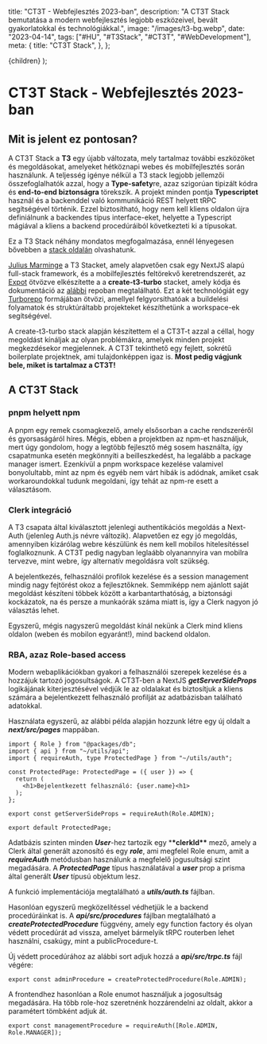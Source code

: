 
  title: "CT3T - Webfejlesztés 2023-ban",
  description:
    "A CT3T Stack bemutatása a modern webfejlesztés legjobb eszközeivel, bevált gyakorlatokkal és technológiákkal.",
  image: "/images/t3-bg.webp",
  date: "2023-04-14",
  tags: ["#HU", "#T3Stack", "#CT3T", "#WebDevelopment"],
  meta: {
    title: "CT3T Stack",
  },
};

  <BlogPost meta={options.meta}>{children}</BlogPost>
);

# CT3T Stack - Webfejlesztés 2023-ban

## Mit is jelent ez pontosan?

A CT3T Stack a **T3** egy újabb változata, mely tartalmaz további eszközöket és megoldásokat, amelyeket hétköznapi webes és
mobilfejlesztés során használunk. A teljesség igénye nélkül a T3 stack legjobb jellemzői összefoglalhatók azzal, hogy a
**Type-safety**re, azaz szigorúan tipizált kódra és **end-to-end biztonságra** törekszik. A projekt minden
pontja **Typescriptet** használ és a backenddel való kommunikáció REST helyett tRPC segítségével történik.
Ezzel biztosítható, hogy nem kell kliens oldalon újra definiálnunk a backendes típus interface-eket, helyette
a Typescript mágiával a kliens a backend procedúráiból következteti ki a típusokat.

Ez a T3 Stack néhány mondatos megfogalmazása, ennél lényegesen bővebben a [stack oldalán](https://create.t3.gg) olvashatunk.

[Julius Marminge](https://github.com/juliusmarminge) a T3 Stacket, amely alapvetően csak egy NextJS alapú full-stack
framework, és a mobilfejlesztés feltörekvő keretrendszerét, az [Expot](https://expo.io) ötvözve elkészítette a
a **create-t3-turbo** stacket, amely kódja és dokumentáció az [alábbi](https://github.com/t3-oss/create-t3-turbo)
repoban megtalálható. Ezt a két technológiát egy [Turborepo](https://turbo.build/repo) formájában ötvözi,
amellyel felgyorsíthatóak a buildelési folyamatok és struktúráltabb projekteket készíthetünk a workspace-ek segítségével.

A create-t3-turbo stack alapján készítettem el a CT3T-t azzal a céllal, hogy megoldást kínáljak az olyan problémákra,
amelyek minden projekt megkezdésekor megjelennek. A CT3T tekinthető egy fejlett, sokrétű boilerplate projektnek, ami
tulajdonképpen igaz is. **Most pedig vágjunk bele, miket is tartalmaz a CT3T!**

## A CT3T Stack

### pnpm helyett npm

A pnpm egy remek csomagkezelő, amely elsősorban a cache rendszeréről és gyorsaságáról híres. Mégis, ebben a projektben
az npm-et használjuk, mert úgy gondolom, hogy a legtöbb fejlesztő még sosem használta, így csapatmunka esetén megkönnyíti
a beilleszkedést, ha legalább a package manager ismert. Ezenkívül a pnpm workspace kezelése valamivel bonyolultabb, mint
az npm és egyéb nem várt hibák is adódnak, amiket csak workaroundokkal tudunk megoldani, így tehát az npm-re
esett a választásom.

### Clerk integráció

A T3 csapata által kiválasztott jelenlegi authentikációs megoldás a Next-Auth (jelenleg Auth.js névre változik).
Alapvetően ez egy jó megoldás, amennyiben kizárólag webre készülünk és nem kell mobilos hitelesítéssel foglalkoznunk.
A CT3T pedig nagyban leglaább olyanannyira van mobilra tervezve, mint webre, így alternatív megoldásra volt szükség.

A bejelentkezés, felhasználói profilok kezelése és a session management mindig nagy fejtörést okoz a fejlesztőknek.
Semmiképp nem ajánlott saját megoldást készíteni többek között a karbantarthatóság, a biztonsági kockázatok, na és persze
a munkaórák száma miatt is, így a Clerk nagyon jó választás lehet.

Egyszerű, mégis nagyszerű megoldást kínál nekünk a Clerk mind kliens oldalon (weben és mobilon egyaránt!), mind
backend oldalon.

### RBA, azaz Role-based access

Modern webaplikációkban gyakori a felhasználói szerepek kezelése és a hozzájuk tartozó jogosultságok. A CT3T-ben
a NextJS **_getServerSideProps_** logikájának kiterjesztésével védjük le az oldalakat és biztosítjuk a kliens számára a
bejelentkezett felhasználó profilját az adatbázisban található adatokkal.

Használata egyszerű, az alábbi példa alapján hozzunk létre egy új oldalt a **_next/src/pages_** mappában.

```tsx
import { Role } from "@packages/db";
import { api } from "~/utils/api";
import { requireAuth, type ProtectedPage } from "~/utils/auth";

const ProtectedPage: ProtectedPage = ({ user }) => {
  return (
    <h1>Bejelentkezett felhasználó: {user.name}<h1>
  );
};

export const getServerSideProps = requireAuth(Role.ADMIN);

export default ProtectedPage;
```

Adatbázis szinten minden **_User_**-hez tartozik egy \***\*clerkId\*\*** mező, amely a Clerk által generált azonosító
és egy **_role_**, ami megfelel Role enum, amit a **_requireAuth_** metódusban használunk a megfelelő jogusultsági
szint megadására. A **_ProtectedPage_** típus használatával a **_user_** prop a prisma által generált **_User_** típusú objektum lesz.

A funkció implementációja megtalálható a **_utils/auth.ts_** fájlban.

Hasonlóan egyszerű megközelítéssel védhetjük le a backend procedúráinkat is. A **_api/src/procedures_** fájlban megtalálható
a **_createProtectedProcedure_** függvény, amely egy function factory és olyan védett procedúrát ad vissza, amelyet
bármelyik tRPC routerben lehet használni, csakúgy, mint a publicProcedure-t.

Új védett procedúrához az alábbi sort adjuk hozzá a **_api/src/trpc.ts_** fájl végére:

```tsx
export const adminProcedure = createProtectedProcedure(Role.ADMIN);
```

A frontendhez hasonlóan a Role enumot használjuk a jogosultság megadására. Ha több role-hoz szeretnénk hozzárendelni az oldalt,
akkor a paramétert tömbként adjuk át.

```tsx
export const managementProcedure = requireAuth([Role.ADMIN, Role.MANAGER]);
```
